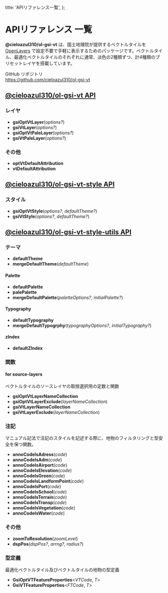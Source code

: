 
  title: 'APIリファレンス一覧',
};

# APIリファレンス 一覧

**@cieloazul310/ol-gsi-vt** は、国土地理院が提供するベクトルタイルを [OpenLayers] で設定不要で手軽に表示するためのパッケージです。ベクトルタイル、最適化ベクトルタイルのそれぞれに通常、淡色の2種類ずつ、計4種類のプリセットレイヤを搭載しています。

GitHub リポジトリ  
<https://github.com/cieloazul310/ol-gsi-vt>

## [@cieloazul310/ol-gsi-vt API]

### レイヤ

- **gsiOptVtLayer**(*options?*)
- **gsiVtLayer**(*options?*)
- **gsiOptVtPaleLayer**(*options?*)
- **gsiVtPaleLayer**(*options?*)

### その他

- **optVtDefaultAttribution**
- **vtDefaultAttribution**

## [@cieloazul310/ol-gsi-vt-style API]  

### スタイル

- **gsiOptVtStyle**(*options?*, *defaultTheme?*)
- **gsiVtStyle**(*options?*, *defaultTheme?*)

## [@cieloazul310/ol-gsi-vt-style-utils API]

### テーマ

- **defaultTheme**
- **mergeDefaultTheme**(*defaultTheme*)

#### Palette

- **defaultPalette**
- **palePalette**
- **mergeDefaultPalette**(*paletteOptions?*, *initialPalette?*)

#### Typography

- **defaultTypography**
- **mergeDefaultTypogrphy**(*typographyOptions?*, *initialTypography?*)

#### zIndex

- **defaultZIndex**

### 関数

#### for source-layers

ベクトルタイルのソースレイヤの取捨選択用の定数と関数

- **gsiOptVtLayerNameCollection**
- **gsiOptVtLayerExclude**(*layerNameCollection*)
- **gsiVtLayerNameCollection**
- **gsiVtLayerExclude**(*layerNameCollection*)

### 注記

マニュアル記法で注記のスタイルを記述する際に、地物のフィルタリングと型安全を保つ関数。

- **annoCodeIsAdress**(*code*)
- **annoCodeIsAdm**(*code*)
- **annoCodeIsAirport**(*code*)
- **annoCodeIsElevation**(*code*)
- **annoCodeIsGreen**(*code*)
- **annoCodeIsLandformPoint**(*code*)
- **annoCodeIsPort**(*code*)
- **annoCodeIsSchool**(*code*)
- **annoCodeIsTerrain**(*code*)
- **annoCodeIsTransp**(*code*)
- **annoCodeIsVegetation**(*code*)
- **annoCodeIsWater**(*code*)

### その他

- **zoomToResolution**(*zoomLevel*)
- **dspPos**(*dspPos?*, *arrng?*, *radius?*)

### 型定義

最適化ベクトルタイル及びベクトルタイルの地物の型定義

- **GsiOptVTFeatureProperties**<*VTCode*, *T*>
- **GsiVTFeatureProperties**<*FTCode*, *T*>

[ベクトルタイル]: https://github.com/gsi-cyberjapan/gsimaps-vector-experiment "地理院地図Vector（仮称）提供実験"
[最適化ベクトルタイル]: https://github.com/gsi-cyberjapan/optimal_bvmap "最適化ベクトルタイル試験公開"
[TypeScript]: https://www.typescriptlang.org/ "TypeScript"

[OpenLayers]: https://openlayers.org/ "OpenLayers"

[@cieloazul310/ol-gsi-vt]: https://github.com/cieloazul310/ol-gsi-vt/tree/main/packages/ol-gsi-vt
[@cieloazul310/ol-gsi-vt-style]: https://github.com/cieloazul310/ol-gsi-vt/tree/main/packages/ol-gsi-vt-style
[@cieloazul310/ol-gsi-vt-style-utils]: https://github.com/cieloazul310/ol-gsi-vt/tree/main/packages/ol-gsi-vt-style-utils

[@cieloazul310/ol-gsi-vt API]: /api-doc/ol-gsi-vt
[@cieloazul310/ol-gsi-vt-style API]: /api-doc/ol-gsi-vt-style
[@cieloazul310/ol-gsi-vt-style-utils API]: /api-doc/ol-gsi-vt-style-utils

